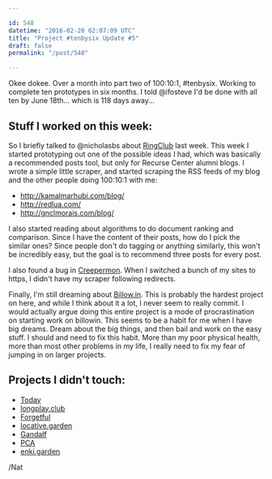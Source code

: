 ```yaml
---

id: 548
datetime: "2016-02-20 02:07:09 UTC"
title: "Project #tenbysix Update #5"
draft: false
permalink: "/post/548"

---
```


Okee dokee. Over a month into part two of 100:10:1, #tenbysix. Working to complete ten prototypes in six months. I told @ifosteve I'd be done with all ten by June 18th... which is 118 days away...

## Stuff I worked on this week:

So I briefly talked to @nicholasbs about [RingClub](https://github.com/icco/ringclub) last week. This week I started prototyping out one of the possible ideas I had, which was basically a recommended posts tool, but only for Recurse Center alumni blogs. I wrote a simple little scraper, and started scraping the RSS feeds of my blog and the other people doing 100:10:1 with me: 

 - http://kamalmarhubi.com/blog/
 - http://redlua.com/
 - http://gnclmorais.com/blog/

I also started reading about algorithms to do document ranking and comparison. Since I have the content of their posts, how do I pick the similar ones? Since people don't do tagging or anything similarly, this won't be incredibly easy, but the goal is to recommend three posts for every post.

I also found a bug in [Creepermon](https://github.com/icco/creepermon). When I switched a bunch of my sites to https, I didn't have my scraper following redirects.

Finally, I'm still dreaming about [Billow.in](https://github.com/icco/billowin). This is probably the hardest project on here, and while I think about it a lot, I never seem to really commit. I would actually argue doing this entire project is a mode of procrastination on starting work on billowin. This seems to be a habit for me when I have big dreams. Dream about the big things, and then bail and work on the easy stuff. I should and need to fix this habit. More than my poor physical health, more than most other problems in my life, I really need to fix my fear of jumping in on larger projects.

## Projects I didn't touch:

 - [Today](https://github.com/icco/today)
 - [longplay.club](https://github.com/icco/longplay.club)
 - [Forgetful](https://github.com/icco/forgetful)
 - [locative.garden](https://github.com/icco/locative.garden)
 - [Gandalf](https://github.com/icco/gandalf)
 - [PCA](https://github.com/icco/pca)
 - [enki.garden](https://github.com/icco/enki.garden)

/Nat

